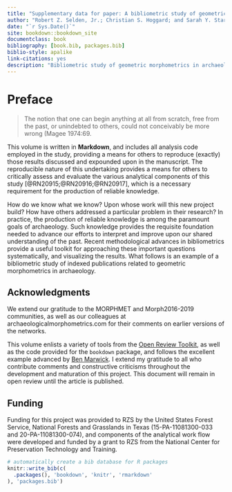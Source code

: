```yaml
--- 
title: "Supplementary data for paper: A bibliometric study of geometric morphometrics in archaeology"
author: "Robert Z. Selden, Jr.; Christian S. Hoggard; and Sarah Y. Stark"
date: "`r Sys.Date()`"
site: bookdown::bookdown_site
documentclass: book
bibliography: [book.bib, packages.bib]
biblio-style: apalike
link-citations: yes
description: "Bibliometric study of geometric morphometrics in archaeology"
---
```


# Preface {-}

>The notion that one can begin anything at all from scratch, free from the past, or unindebted to others, could not conceivably be more wrong (Magee 1974:69.

This volume is written in **Markdown**, and includes all analysis code employed in the study, providing a means for others to reproduce (exactly) those results discussed and expounded upon in the manuscript. The reproducible nature of this undertaking provides a means for others to critically assess and evaluate the various analytical components of this study [@RN20915;@RN20916;@RN20917], which is a necessary requirement for the production of reliable knowledge. 

How do we know what we know? Upon whose work will this new project build? How have others addressed a particular problem in their research? In practice, the production of reliable knowledge is among the paramount goals of archaeology. Such knowledge provides the requisite foundation needed to advance our efforts to interpret and improve upon our shared understanding of the past. Recent methodological advances in bibliometrics provide a useful toolkit for approaching these important questions systematically, and visualizing the results. What follows is an example of a bibliometric study of indexed publications related to geometric morphometrics in archaeology.

## Acknowledgments

We extend our gratitude to the MORPHMET and Morph2016-2019 communities, as well as our colleagues at archaeologicalmorphometrics.com for their comments on earlier versions of the networks.

This volume enlists a variety of tools from the [Open Review Toolkit](https://www.openreviewtoolkit.org/), as well as the code provided for the `bookdown` package, and follows the excellent example advanced by [Ben Marwick](https://benmarwick.github.io/bookdown-ort/). I extend my gratitude to all who contribute comments and constructive criticisms throughout the development and maturation of this project. This document will remain in open review until the article is published.

## Funding

Funding for this project was provided to RZS by the United States Forest Service, National Forests and Grasslands in Texas (15-PA-11081300-033 and 20-PA-11081300-074), and components of the analytical work flow were developed and funded by a grant to RZS from the National Center for Preservation Technology and Training.

```r
# automatically create a bib database for R packages
knitr::write_bib(c(
  .packages(), 'bookdown', 'knitr', 'rmarkdown'
), 'packages.bib')
```
